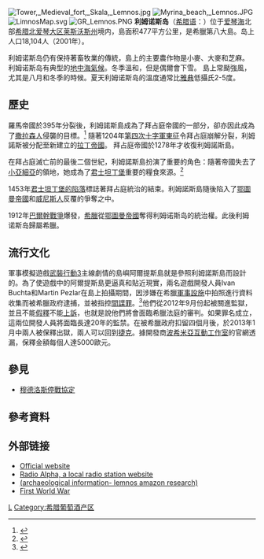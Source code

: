 {{Infobox Greek Dimos
|name = 利姆诺斯岛
|name_local = Λήμνος
|image_map = 2011 Dimos Limnou.png
|periph = [[北愛琴海諸島|北愛琴海諸島]]
|periphunit         = [[Lemnos_(regional_unit)|Lemnos]]
|pop_municipality   = 17.270 
|area_municipality  = 477.3
|population_as_of = 2011
|elevation_min = 0
|elevation_max = 470
|lat_deg = 39
|lat_min = 55
|lon_deg = 25
|lon_min = 15 
|postal_code = 81400
|area_code = 22540
|licence = MH, MY
|mayor = 
|website = [http://www.limnos.gr www.limnos.gr]
|image_skyline      = MirinaLimnosGreece.jpg
|caption_skyline    = [[Myrina,_Greece|Myrina]]
|party              = 
|since              = 
}}
[[File:Tower,_Medieval_fort,_Skala,_Lemnos.jpg|thumb]]
[[Image:Myrina_beach,_Lemnos.JPG|left]]
[[File:LimnosMap.svg|thumb]]
[[File:GR_Lemnos.PNG|right]]
'''利姆诺斯岛'''（[[希腊语|希腊语]]：'''{{lang|el|Λήμνος}}'''）位于[[爱琴海|爱琴海]]北部[[希腊|希腊]][[北爱琴大区|北爱琴大区]][[莱斯沃斯州|莱斯沃斯州]]境内，島面积477平方公里，是希臘第八大島。岛上人口18,104人（2001年）。

利姆诺斯岛仍有保持著畜牧業的傳統，島上的主要農作物是小麥、大麥和芝麻。
利姆诺斯岛有典型的[[地中海氣候|地中海氣候]]。冬季溫和，但是偶爾會下雪。
島上常颳強風，尤其是八月和冬季的時候。夏天利姆诺斯岛的溫度通常比[[雅典|雅典]]低攝氏2-5度。

==歷史==
羅馬帝國於395年分裂後，利姆諾斯島成為了拜占庭帝國的一部分，卻亦因此成為了[[撒拉森人|撒拉森人]]侵襲的目標。<ref name="ODB">{{cite book | editor-last=Kazhdan | editor-first=Alexander | editor-link=Alexander Kazhdan |year=1991 | title=[[Oxford_Dictionary_of_Byzantium|Oxford Dictionary of Byzantium]] | publisher=Oxford University Press |isbn=978-0-19-504652-6 | page=1205}}</ref>
隨著1204年[[第四次十字軍東征|第四次十字軍東征]]令拜占庭崩解分裂，利姆諾斯被分配至新建立的[[拉丁帝國|拉丁帝國]]。
拜占庭帝國於1278年才收復利姆諾斯島。

在拜占庭滅亡前的最後二個世紀，利姆諾斯島扮演了重要的角色：隨著帝國失去了[[小亞細亞|小亞細亞]]的領地，她成為了[[君士坦丁堡|君士坦丁堡]]重要的糧食來源。<ref name="ODB">{{cite book | editor-last=Kazhdan | editor-first=Alexander | editor-link=Alexander Kazhdan |year=1991 | title=[[Oxford_Dictionary_of_Byzantium|Oxford Dictionary of Byzantium]] | publisher=Oxford University Press |isbn=978-0-19-504652-6 | page=1205}}</ref> 

1453年[[君士坦丁堡的陷落|君士坦丁堡的陷落]]標誌著拜占庭統治的結束。利姆諾斯島隨後陷入了[[鄂圖曼帝國|鄂圖曼帝國]]和[[威尼斯人|威尼斯人]]反覆的爭奪之中。

1912年[[巴爾幹戰爭|巴爾幹戰爭]]爆發，[[希臘|希臘]]從[[鄂圖曼帝國|鄂圖曼帝國]]奪得利姆诺斯岛的統治權。此後利姆诺斯岛歸屬希臘。

==流行文化==
軍事模擬遊戲[[武裝行動3|武裝行動3]]主線劇情的島嶼阿爾提斯島就是參照利姆諾斯島而設計的。為了使遊戲中的阿爾提斯島更逼真和貼近現實，兩名遊戲開發人員Ivan Buchta和Martin Pezlar在島上拍攝期間，因涉嫌在希臘[[軍事設施|軍事設施]]中拍照進行資料收集而被希臘政府逮捕，並被指控[[間諜罪|間諜罪]]。<ref>{{Citation|title="Staff Working on Arma 3 Arrested For Spying"|date=2012-09-11|url=https://www.ign.com/articles/2012/09/11/staff-working-on-arma-3-arrested-for-spying|accessdate=2020-04-11|archive-date=2019-12-09|archive-url=https://web.archive.org/web/20191209040204/https://www.ign.com/articles/2012/09/11/staff-working-on-arma-3-arrested-for-spying|dead-url=no}}</ref>他們從2012年9月份起被關進監獄，並且不能[[假釋|假釋]]不能[[上訴|上訴]]，也就​​是說他們將會面臨希臘法庭的審判。如果罪名成立，這兩位開發人員將面臨長達20年的監禁。在被希臘政府扣留四個月後，於2013年1月中兩人被保釋出獄，兩人可以回到[[捷克|捷克]]。據開發商[[波希米亞互動工作室|波希米亞互動工作室]]的官網透漏，保釋金額每個人達5000歐元。

== 參見 ==
*[[穆德洛斯停戰協定|穆德洛斯停戰協定]]

==參考資料==
<references />

== 外部链接 ==
* [http://www.limnos.gr Official website]{{Wayback|url=http://www.limnos.gr/ |date=20200806113500 }}
* [https://web.archive.org/web/20160305082613/http://www.limnostv.com/ Radio Alpha, a local radio station website]
* [https://web.archive.org/web/20161104111755/http://www.myrine.at/ (archaeological information- lemnos amazon research)]
* [http://www.firstworldwar.com/photos/troops.htm First World War]{{Wayback|url=http://www.firstworldwar.com/photos/troops.htm |date=20080509150010 }}

{{愛琴海諸島}}
{{Authority control}}
[[Category:希腊岛屿|L]]
[[Category:希腊葡萄酒产区|Category:希腊葡萄酒产区]]